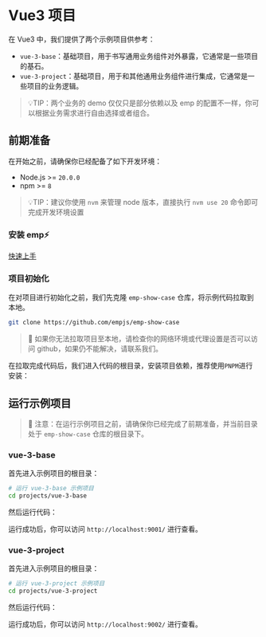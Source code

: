 
# Vue3 项目

在 Vue3 中，我们提供了两个示例项目供参考：

- `vue-3-base`：基础项目，用于书写通用业务组件对外暴露，它通常是一些项目的基石。
- `vue-3-project`：基础项目，用于和其他通用业务组件进行集成，它通常是一些项目的业务逻辑。

> 💡TIP：两个业务的 demo 仅仅只是部分依赖以及 emp 的配置不一样，你可以根据业务需求进行自由选择或者组合。

## 前期准备

在开始之前，请确保你已经配备了如下开发环境：

- Node.js >= `20.0.0`
- npm >= `8`

> 💡TIP：建议你使用 `nvm` 来管理 node 版本，直接执行 `nvm use 20` 命令即可完成开发环境设置

### 安装 emp⚡

[快速上手](/guide/start/quick-start)

### 项目初始化

在对项目进行初始化之前，我们先克隆 `emp-show-case` 仓库，将示例代码拉取到本地。

```bash
git clone https://github.com/empjs/emp-show-case
```

> 🚨 如果你无法拉取项目至本地，请检查你的网络环境或代理设置是否可以访问 github，如果仍不能解决，请联系我们。

在拉取完成代码后，我们进入代码的根目录，安装项目依赖，推荐使用`PNPM`进行安装：

<PackageManagerTabs command='install' />

## 运行示例项目

> 🚧 注意：在运行示例项目之前，请确保你已经完成了前期准备，并当前目录处于 `emp-show-case` 仓库的根目录下。

### vue-3-base

首先进入示例项目的根目录：

```bash
# 运行 vue-3-base 示例项目
cd projects/vue-3-base
```

然后运行代码：

<PackageManagerTabs command='dev' />

运行成功后，你可以访问 `http://localhost:9001/` 进行查看。

### vue-3-project

首先进入示例项目的根目录：

```bash
# 运行 vue-3-project 示例项目
cd projects/vue-3-project
```

然后运行代码：

<PackageManagerTabs command='dev' />

运行成功后，你可以访问 `http://localhost:9002/` 进行查看。
